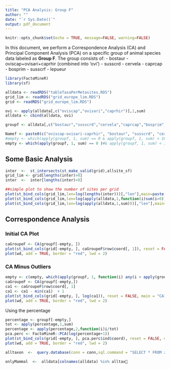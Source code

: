 ```yaml
---
title: "PCA Analysis: Group F"
author: ""
date: "`r Sys.Date()`"
output: pdf_document
---
```


```r
knitr::opts_chunk$set(echo = TRUE, message=FALSE, warning=FALSE)
```


In this document, we perform a Correspondence Analysis (CA) and Principal Component Analysis (PCA) on a specific group of animal species data labeled as **Group F**. The group consists of:
- bostaur
- oviscap+ovisari+caprhir (combined into 'ovi')
- susscrd
- cervela
- caprcap
- bosprim
- susscrf
- lepueur

```r
library(FactoMineR)
library(sf)

alldata <- readRDS("tableTaxaPerMetasites.RDS")
grid_lim <- readRDS("grid_europe_lim.RDS")
grid <- readRDS("grid_europe_lim.RDS")

ovi <- apply(alldata[,c("oviscap","ovisari","caprhir")],1,sum)
alldata <- cbind(alldata, ovi)

groupf <- alldata[,c("bostaur","susscrd","cervela","caprcap","bosprim","susscrf","lepueur","ovi")]

Namef <- paste0(c("oviscap-ovisari-caprhir", "bostaur", "susscrd", "cervela", "caprcap", "bosprim", "susscrd", "susscrf", "ovi"), collapse="//")
#empty <- which(apply(groupf, 1, sum) == 0 & apply(groupf, 1, sum) < 100 )
empty <- which(apply(groupf, 1, sum) == 0 )#& apply(groupf, 1, sum) < 100 )
```

## Some Basic Analysis

```r
inter  <-  st_intersects(st_make_valid(grid),allsite_sf)
grid_lim <- grid[lengths(inter)>0] 
inter  <-  inter[lengths(inter)>0]

##simple plot to show the number of sites per grid
plot(st_bind_cols(grid_lim,len=log(lengths(inter)))[,"len"],main=paste("(log) #Site per Hexagons"))
plot(st_bind_cols(grid_lim,len=log(apply(alldata,1,function(i)sum(i>0)))),main="(log) #num taxa per Hex")
plot(st_bind_cols(grid_lim,len=log(apply(alldata,1,sum)))[,"len"],main="(log) total #nisp per Hex")
```




## Correspondence Analysis

### Initial CA Plot

```r
caGroupeF <- CA(groupf[-empty, ])
plot(st_bind_cols(grid[-empty, ], caGroupeF$row$coord[, 1]), reset = FALSE, main = paste("CA1", Namef))
plot(wd, add = TRUE, border = "red", lwd = 2)
```

### CA Minus Outliers

```r
empty <- c(empty, which(apply(groupf, 1, function(i) any(i > apply(groupf[-empty, ], 2, quantile, probs = 0.95)))))
caGroupeF <- CA(groupf[-empty,])
ca1 <- caGroupeF$row$coord[, 1]
ca1 <- ca1 - min(ca1)  + 1
plot(st_bind_cols(grid[-empty, ], log(ca1)), reset = FALSE, main = "CA1 minus outliers")
plot(wd, add = TRUE, border = "red", lwd = 2)
```

Using the percentage

```r
percentage <- groupf[-empty,]
tot <- apply(percentage,1,sum)
percentage <- apply(percentage,2,function(i)i/tot)
pca.perc <- FactoMineR::PCA(log(percentage+1))
plot(st_bind_cols(grid[-empty, ], pca.perc$ind$coord), reset = FALSE, main = "CA1 minus outliers")
plot(wd, add = TRUE, border = "red", lwd = 2)

alltaxon  <-  query.database(conn = conn,sql.command = "SELECT * FROM zoptions_TaxaList")

onlyMammal  <-  alldata[colnames(alldata) %in% alltax
```


